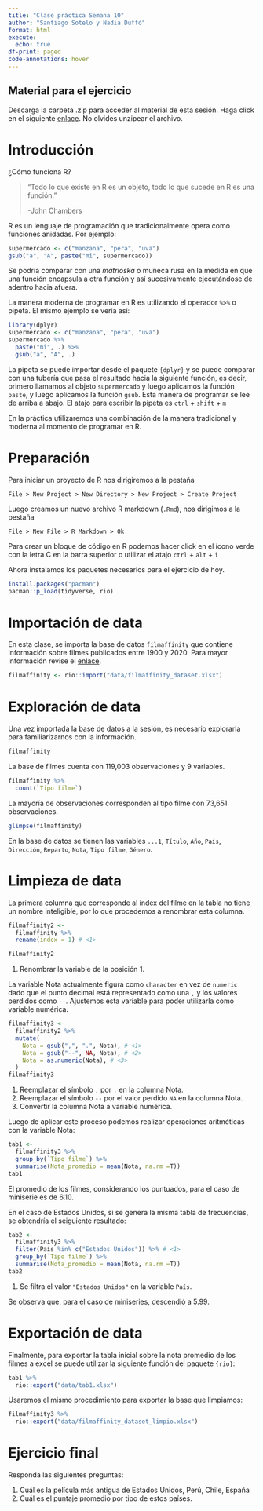 ```yaml
---
title: "Clase práctica Semana 10"
author: "Santiago Sotelo y Nadia Duffó"
format: html
execute: 
  echo: true
df-print: paged
code-annotations: hover
---
```


:::{.callout-note}

## Material para el ejercicio

Descarga la carpeta .zip para acceder al material de esta sesión. Haga click en el siguiente [enlace](https://downgit.github.io/#/home?url=https://github.com/aito123/CCO221_web/tree/master/semana10_material). No olvides unzipear el archivo.

:::

# Introducción

¿Cómo funciona R?

> "Todo lo que existe en R es un objeto, todo lo que sucede en R es una función."
>
> -John Chambers

R es un lenguaje de programación que tradicionalmente opera como funciones anidadas. Por ejemplo:

```r
supermercado <- c("manzana", "pera", "uva")
gsub("a", "A", paste("mi", supermercado))
```

Se podría comparar con una *matrioska* o muñeca rusa en la medida en que una función encapsula a otra función y así sucesivamente ejecutándose de adentro hacia afuera.

La manera moderna de programar en R es utilizando el operador `%>%` o pipeta. El mismo ejemplo se vería así:

```r
library(dplyr)
supermercado <- c("manzana", "pera", "uva")
supermercado %>% 
  paste("mi", .) %>% 
  gsub("a", "A", .)
```

La pipeta se puede importar desde el paquete `{dplyr}` y se puede comparar con una tubería que pasa el resultado hacia la siguiente función, es decir, primero llamamos al objeto `supermercado` y luego aplicamos la función `paste`, y luego aplicamos la función `gsub`. Esta manera de programar se lee de arriba a abajo. El atajo para escribir la pipeta es `ctrl` + `shift` + `m`

En la práctica utilizaremos una combinación de la manera tradicional y moderna al momento de programar en R.

# Preparación

Para iniciar un proyecto de R nos dirigiremos a la pestaña

`File > New Project > New Directory > New Project > Create Project`

Luego creamos un nuevo archivo R markdown (`.Rmd`), nos dirigimos a la pestaña

`File > New File > R Markdown > Ok`

Para crear un bloque de código en R podemos hacer click en el ícono verde con la letra C en la barra superior o utilizar el atajo `ctrl` + `alt` + `i`

Ahora instalamos los paquetes necesarios para el ejercicio de hoy.

```r
install.packages("pacman")
pacman::p_load(tidyverse, rio)
```

# Importación de data

En esta clase, se importa la base de datos `filmaffinity` que contiene información sobre filmes publicados entre 1900 y 2020. Para mayor información revise el [enlace](https://www.kaggle.com/datasets/gan2gan/filmaffinity-dataset-spanish).

```r
filmaffinity <- rio::import("data/filmaffinity_dataset.xlsx")
```

# Exploración de data

Una vez importada la base de datos a la sesión, es necesario explorarla para familiarizarnos con la información.

```r
filmaffinity
```

La base de filmes cuenta con 119,003 observaciones y 9 variables.

```r
filmaffinity %>% 
  count(`Tipo filme`)
```

La mayoría de observaciones corresponden al tipo filme con 73,651 observaciones.

```r
glimpse(filmaffinity)
```

En la base de datos se tienen las variables `...1`, `Título`, `Año`, `País`, `Dirección`, `Reparto`, `Nota`, `Tipo filme`, `Género`.

# Limpieza de data

La primera columna que corresponde al index del filme en la tabla no tiene un nombre inteligible, por lo que procedemos a renombrar esta columna.

```r
filmaffinity2 <- 
  filmaffinity %>% 
  rename(index = 1) # <1>

filmaffinity2
```

1.  Renombrar la variable de la posición 1.

La variable Nota actualmente figura como `character` en vez de `numeric` dado que el punto decimal está representado como una `,` y los valores perdidos como `--`. Ajustemos esta variable para poder utilizarla como variable numérica.

```r
filmaffinity3 <- 
  filmaffinity2 %>% 
  mutate(
    Nota = gsub(",", ".", Nota), # <1>
    Nota = gsub("--", NA, Nota), # <2>
    Nota = as.numeric(Nota), # <3>
  )
filmaffinity3
```

1.  Reemplazar el símbolo `,` por `.` en la columna Nota.
2.  Reemplazar el símbolo `--` por el valor perdido `NA` en la columna Nota.
3.  Convertir la columna Nota a variable numérica.

Luego de aplicar este proceso podemos realizar operaciones aritméticas con la variable Nota:

```r
tab1 <- 
  filmaffinity3 %>% 
  group_by(`Tipo filme`) %>% 
  summarise(Nota_promedio = mean(Nota, na.rm =T))
tab1
```

El promedio de los filmes, considerando los puntuados, para el caso de miniserie es de 6.10.

En el caso de Estados Unidos, si se genera la misma tabla de frecuencias, se obtendría el seiguiente resultado:

```r
tab2 <- 
  filmaffinity3 %>% 
  filter(País %in% c("Estados Unidos")) %>% # <1>
  group_by(`Tipo filme`) %>% 
  summarise(Nota_promedio = mean(Nota, na.rm =T))
tab2
```

1. Se filtra el valor `"Estados Unidos"` en la variable `País`.

Se observa que, para el caso de miniseries, descendió a 5.99.

# Exportación de data

Finalmente, para exportar la tabla inicial sobre la nota promedio de los filmes a excel se puede utilizar la siguiente función del paquete `{rio}`:

```r
tab1 %>% 
  rio::export("data/tab1.xlsx")
```

Usaremos el mismo procedimiento para exportar la base que limpiamos:

```r
filmaffinity3 %>% 
  rio::export("data/filmaffinity_dataset_limpio.xlsx")
```

# Ejercicio final

Responda las siguientes preguntas:

1.  Cuál es la película más antigua de Estados Unidos, Perú, Chile, España
2.  Cuál es el puntaje promedio por tipo de estos países.
